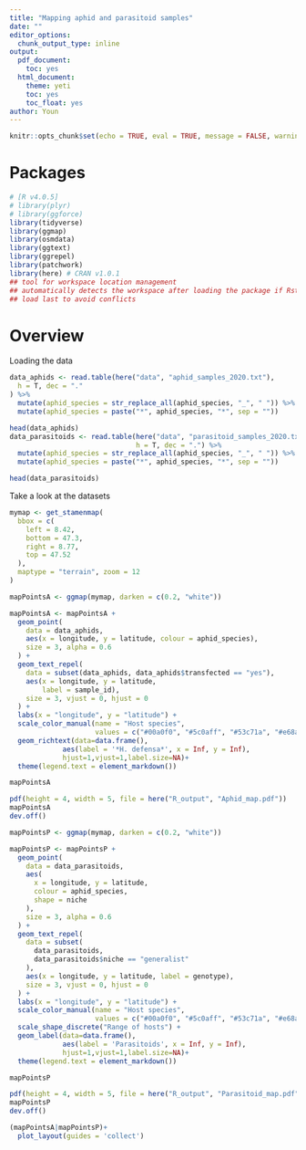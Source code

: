 ```yaml
---
title: "Mapping aphid and parasitoid samples"
date: ""
editor_options:
  chunk_output_type: inline
output:
  pdf_document:
    toc: yes
  html_document:
    theme: yeti
    toc: yes
    toc_float: yes
author: Youn
---
```



```r
knitr::opts_chunk$set(echo = TRUE, eval = TRUE, message = FALSE, warning = FALSE)
```


# Packages

```r
# [R v4.0.5]
# library(plyr)
# library(ggforce)
library(tidyverse)
library(ggmap)
library(osmdata)
library(ggtext)
library(ggrepel)
library(patchwork)
library(here) # CRAN v1.0.1
## tool for workspace location management
## automatically detects the workspace after loading the package if Rstudio was opened using the script file (or with new R project)
## load last to avoid conflicts
```

# Overview

Loading the data

```r
data_aphids <- read.table(here("data", "aphid_samples_2020.txt"),
  h = T, dec = "."
) %>%
  mutate(aphid_species = str_replace_all(aphid_species, "_", " ")) %>%
  mutate(aphid_species = paste("*", aphid_species, "*", sep = ""))

head(data_aphids)
data_parasitoids <- read.table(here("data", "parasitoid_samples_2020.txt"),
                               h = T, dec = ".") %>%
  mutate(aphid_species = str_replace_all(aphid_species, "_", " ")) %>%
  mutate(aphid_species = paste("*", aphid_species, "*", sep = ""))

head(data_parasitoids)
```

Take a look at the datasets

```r
mymap <- get_stamenmap(
  bbox = c(
    left = 8.42,
    bottom = 47.3,
    right = 8.77,
    top = 47.52
  ),
  maptype = "terrain", zoom = 12
)

mapPointsA <- ggmap(mymap, darken = c(0.2, "white"))

mapPointsA <- mapPointsA +
  geom_point(
    data = data_aphids,
    aes(x = longitude, y = latitude, colour = aphid_species),
    size = 3, alpha = 0.6
  ) +
  geom_text_repel(
    data = subset(data_aphids, data_aphids$transfected == "yes"),
    aes(x = longitude, y = latitude, 
        label = sample_id),
    size = 3, vjust = 0, hjust = 0
  ) +
  labs(x = "longitude", y = "latitude") +
  scale_color_manual(name = "Host species", 
                     values = c("#00a0f0", "#5c0aff", "#53c71a", "#e68a00")) +
  geom_richtext(data=data.frame(), 
             aes(label = '*H. defensa*', x = Inf, y = Inf),
             hjust=1,vjust=1,label.size=NA)+
  theme(legend.text = element_markdown())

mapPointsA

pdf(height = 4, width = 5, file = here("R_output", "Aphid_map.pdf"))
mapPointsA
dev.off()
```

```r
mapPointsP <- ggmap(mymap, darken = c(0.2, "white"))

mapPointsP <- mapPointsP +
  geom_point(
    data = data_parasitoids,
    aes(
      x = longitude, y = latitude,
      colour = aphid_species,
      shape = niche
    ),
    size = 3, alpha = 0.6
  ) +
  geom_text_repel(
    data = subset(
      data_parasitoids,
      data_parasitoids$niche == "generalist"
    ),
    aes(x = longitude, y = latitude, label = genotype),
    size = 3, vjust = 0, hjust = 0
  ) +
  labs(x = "longitude", y = "latitude") +
  scale_color_manual(name = "Host species", 
                     values = c("#00a0f0", "#5c0aff", "#53c71a", "#e68a00")) +
  scale_shape_discrete("Range of hosts") +
  geom_label(data=data.frame(), 
             aes(label = 'Parasitoids', x = Inf, y = Inf),
             hjust=1,vjust=1,label.size=NA)+
  theme(legend.text = element_markdown())

mapPointsP

pdf(height = 4, width = 5, file = here("R_output", "Parasitoid_map.pdf"))
mapPointsP
dev.off()
```


```r
(mapPointsA|mapPointsP)+
  plot_layout(guides = 'collect')
```

